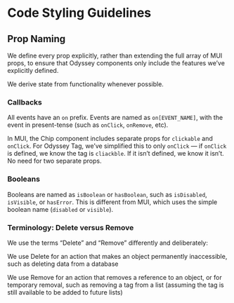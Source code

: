 
<Meta title="Contributing/Code Styling Guidelines" />

# Code Styling Guidelines

## Prop Naming

We define every prop explicitly, rather than extending the full array of MUI props, to ensure that Odyssey components only include the features we’ve explicitly defined.

We derive state from functionality whenever possible.

### Callbacks

All events have an `on` prefix. Events are named as `on[EVENT_NAME]`, with the event in present-tense (such as `onClick`, `onRemove`, etc).

In MUI, the Chip component includes separate props for `clickable` and `onClick`. For Odyssey Tag, we’ve simplified this to only `onClick` — if `onClick` is defined, we know the tag is `cliackble`. If it isn’t defined, we know it isn’t. No need for two separate props.

### Booleans

Booleans are named as `isBoolean` or `hasBoolean`, such as `isDisabled`, `isVisible`, or `hasError`. This is different from MUI, which uses the simple boolean name (`disabled` or `visible`).

### Terminology: Delete versus Remove

We use the terms “Delete” and “Remove” differently and deliberately:

We use Delete for an action that makes an object permanently inaccessible, such as deleting data from a database

We use Remove for an action that removes a reference to an object, or for temporary removal, such as removing a tag from a list (assuming the tag is still available to be added to future lists)
